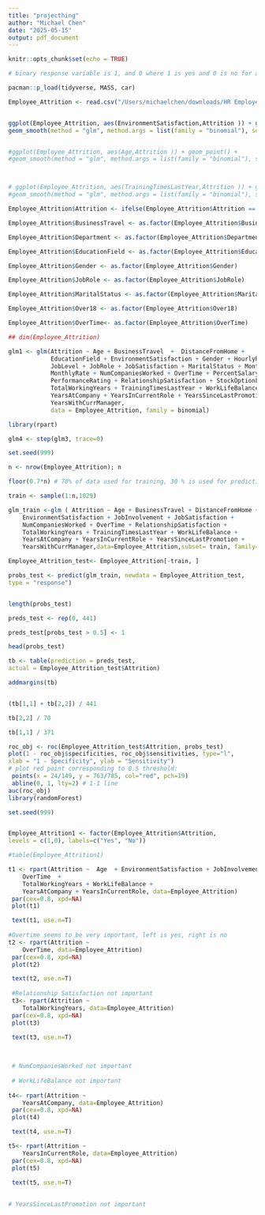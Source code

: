 ```yaml
---
title: "projecthing"
author: "Michael Chen"
date: "2025-05-15"
output: pdf_document
---
```


```r
knitr::opts_chunk$set(echo = TRUE)
```

```r

# binary response variable is 1, and 0 where 1 is yes and 0 is no for attrition.

pacman::p_load(tidyverse, MASS, car)

Employee_Attrition <- read.csv("/Users/michaelchen/downloads/HR Employee Attrition.csv")


ggplot(Employee_Attrition, aes(EnvironmentSatisfaction,Attrition )) + geom_point() +
geom_smooth(method = "glm", method.args = list(family = "binomial"), se=F)


#ggplot(Employee_Attrition, aes(Age,Attrition )) + geom_point() +
#geom_smooth(method = "glm", method.args = list(family = "binomial"), se=F)



# ggplot(Employee_Attrition, aes(TrainingTimesLastYear,Attrition )) + geom_point() +
#geom_smooth(method = "glm", method.args = list(family = "binomial"), se=F)

Employee_Attrition$Attrition <- ifelse(Employee_Attrition$Attrition == "Yes",1,0)

Employee_Attrition$BusinessTravel <- as.factor(Employee_Attrition$BusinessTravel)

Employee_Attrition$Department <- as.factor(Employee_Attrition$Department)

Employee_Attrition$EducationField <- as.factor(Employee_Attrition$EducationField)

Employee_Attrition$Gender <- as.factor(Employee_Attrition$Gender)

Employee_Attrition$JobRole <- as.factor(Employee_Attrition$JobRole)

Employee_Attrition$MaritalStatus <- as.factor(Employee_Attrition$MaritalStatus)

Employee_Attrition$Over18 <- as.factor(Employee_Attrition$Over18)

Employee_Attrition$OverTime<- as.factor(Employee_Attrition$OverTime)

## dim(Employee_Attrition)

glm1 <- glm(Attrition ~ Age + BusinessTravel  +  DistanceFromHome +
            EducationField + EnvironmentSatisfaction + Gender + HourlyRate + JobInvolvement +
            JobLevel + JobRole + JobSatisfaction + MaritalStatus + MonthlyIncome + 
            MonthlyRate + NumCompaniesWorked + OverTime + PercentSalaryHike + 
            PerformanceRating + RelationshipSatisfaction + StockOptionLevel + 
            TotalWorkingYears + TrainingTimesLastYear + WorkLifeBalance + 
            YearsAtCompany + YearsInCurrentRole + YearsSinceLastPromotion + 
            YearsWithCurrManager, 
            data = Employee_Attrition, family = binomial)

library(rpart)

glm4 <- step(glm3, trace=0)

set.seed(999)

n <- nrow(Employee_Attrition); n

floor(0.7*n) # 70% of data used for training, 30 % is used for prediction

train <- sample(1:n,1029)

glm_train <-glm ( Attrition ~ Age + BusinessTravel + DistanceFromHome + 
    EnvironmentSatisfaction + JobInvolvement + JobSatisfaction + 
    NumCompaniesWorked + OverTime + RelationshipSatisfaction + 
    TotalWorkingYears + TrainingTimesLastYear + WorkLifeBalance + 
    YearsAtCompany + YearsInCurrentRole + YearsSinceLastPromotion + 
    YearsWithCurrManager,data=Employee_Attrition,subset= train, family= binomial)

Employee_Attrition_test<- Employee_Attrition[-train, ]

probs_test <- predict(glm_train, newdata = Employee_Attrition_test,
type = "response")


length(probs_test)

preds_test <- rep(0, 441)

preds_test[probs_test > 0.5] <- 1

head(probs_test)

tb <- table(prediction = preds_test,
actual = Employee_Attrition_test$Attrition)

addmargins(tb)


(tb[1,1] + tb[2,2]) / 441

tb[2,2] / 70

tb[1,1] / 371

roc_obj <- roc(Employee_Attrition_test$Attrition, probs_test)
plot(1 - roc_obj$specificities, roc_obj$sensitivities, type="l",
xlab = "1 - Specificity", ylab = "Sensitivity")
# plot red point corresponding to 0.5 threshold:
 points(x = 24/149, y = 763/785, col="red", pch=19)
 abline(0, 1, lty=2) # 1-1 line
auc(roc_obj)
library(randomForest)

set.seed(999)


Employee_Attrition1 <- factor(Employee_Attrition$Attrition,
levels = c(1,0), labels=c("Yes", "No"))

#table(Employee_Attrition1)

t1 <- rpart(Attrition ~  Age  + EnvironmentSatisfaction + JobInvolvement + JobSatisfaction  + 
    OverTime  + 
    TotalWorkingYears + WorkLifeBalance + 
    YearsAtCompany + YearsInCurrentRole, data=Employee_Attrition)
 par(cex=0.8, xpd=NA)
 plot(t1)

 text(t1, use.n=T)
 
#Overtime seems to be very important, left is yes, right is no
t2 <- rpart(Attrition ~  
    OverTime, data=Employee_Attrition)
 par(cex=0.8, xpd=NA)
 plot(t2)

 text(t2, use.n=T)
 
 #Relationship Satisfaction not important
 t3<- rpart(Attrition ~  
    TotalWorkingYears, data=Employee_Attrition)
 par(cex=0.8, xpd=NA)
 plot(t3)

 text(t3, use.n=T)

 
 
 # NumCompaniesWorked not important
 
 # WorkLifeBalance not important
 
t4<- rpart(Attrition ~  
    YearsAtCompany, data=Employee_Attrition)
 par(cex=0.8, xpd=NA)
 plot(t4)

 text(t4, use.n=T)

t5<- rpart(Attrition ~  
    YearsInCurrentRole, data=Employee_Attrition)
 par(cex=0.8, xpd=NA)
 plot(t5)

 text(t5, use.n=T)
 
 
# YearsSinceLastPromotion not important


```